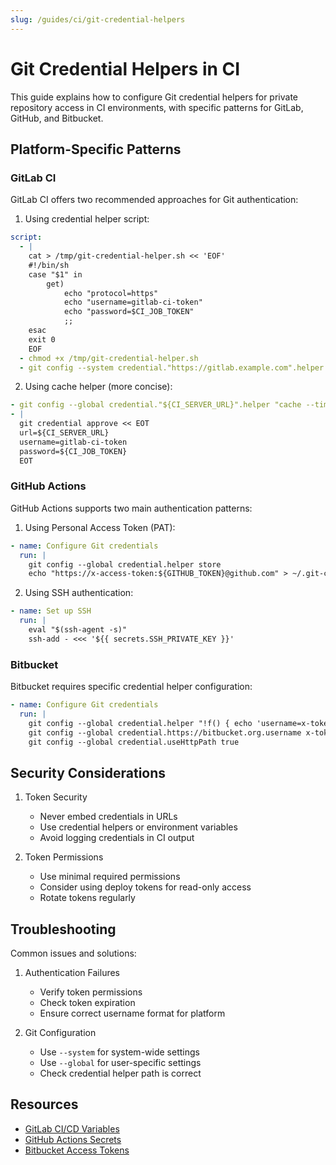```yaml
---
slug: /guides/ci/git-credential-helpers
---
```


# Git Credential Helpers in CI

This guide explains how to configure Git credential helpers for private repository access in CI environments, with specific patterns for GitLab, GitHub, and Bitbucket.

## Platform-Specific Patterns

### GitLab CI

GitLab CI offers two recommended approaches for Git authentication:

1. Using credential helper script:
```yaml
script:
  - |
    cat > /tmp/git-credential-helper.sh << 'EOF'
    #!/bin/sh
    case "$1" in
        get)
            echo "protocol=https"
            echo "username=gitlab-ci-token"
            echo "password=$CI_JOB_TOKEN"
            ;;
    esac
    exit 0
    EOF
  - chmod +x /tmp/git-credential-helper.sh
  - git config --system credential."https://gitlab.example.com".helper "/tmp/git-credential-helper.sh"
```

2. Using cache helper (more concise):
```yaml
- git config --global credential."${CI_SERVER_URL}".helper "cache --timeout=${CI_JOB_TIMEOUT}"
- |
  git credential approve << EOT
  url=${CI_SERVER_URL}
  username=gitlab-ci-token
  password=${CI_JOB_TOKEN}
  EOT
```

### GitHub Actions

GitHub Actions supports two main authentication patterns:

1. Using Personal Access Token (PAT):
```yaml
- name: Configure Git credentials
  run: |
    git config --global credential.helper store
    echo "https://x-access-token:${GITHUB_TOKEN}@github.com" > ~/.git-credentials
```

2. Using SSH authentication:
```yaml
- name: Set up SSH
  run: |
    eval "$(ssh-agent -s)"
    ssh-add - <<< '${{ secrets.SSH_PRIVATE_KEY }}'
```

### Bitbucket

Bitbucket requires specific credential helper configuration:

```yaml
- name: Configure Git credentials
  run: |
    git config --global credential.helper "!f() { echo 'username=x-token-auth'; echo 'password=$BITBUCKET_TOKEN'; }; f"
    git config --global credential.https://bitbucket.org.username x-token-auth
    git config --global credential.useHttpPath true
```

## Security Considerations

1. Token Security
   - Never embed credentials in URLs
   - Use credential helpers or environment variables
   - Avoid logging credentials in CI output

2. Token Permissions
   - Use minimal required permissions
   - Consider using deploy tokens for read-only access
   - Rotate tokens regularly

## Troubleshooting

Common issues and solutions:

1. Authentication Failures
   - Verify token permissions
   - Check token expiration
   - Ensure correct username format for platform

2. Git Configuration
   - Use `--system` for system-wide settings
   - Use `--global` for user-specific settings
   - Check credential helper path is correct

## Resources

- [GitLab CI/CD Variables](https://docs.gitlab.com/ee/ci/variables/)
- [GitHub Actions Secrets](https://docs.github.com/en/actions/security-guides/encrypted-secrets)
- [Bitbucket Access Tokens](https://support.atlassian.com/bitbucket-cloud/docs/app-passwords/)
